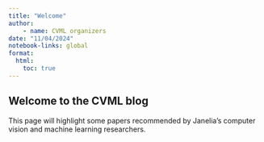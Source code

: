 ```yaml
---
title: "Welcome"
author: 
    - name: CVML organizers 
date: "11/04/2024"
notebook-links: global
format:
  html:
    toc: true
---
```


## Welcome to the CVML blog

This page will highlight some papers recommended by Janelia's computer vision and machine learning researchers.

